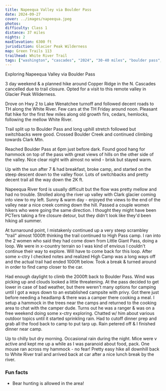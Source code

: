 ```yaml
---
title: Napeequa Valley via Boulder Pass
date: 2024-09-27
cover: ../images/napeequa.jpeg
photos:
difficulty: Class 1
distance: 37 miles
nights: 2
maxElevation: 6300 ft
jurisdiction: Glacier Peak Wilderness
map: Green Trails 113
trailhead: White River Trail
tags: ["washington", "cascades", "2024", "30-40 miles", "boulder pass", "napeequa valley", "white river", "clark glacier", "boulder creek", "ford", "napeequa river", "clark mountain"]
---
```


Exploring Napeequa Valley via Boulder Pass

3 day weekend & a planned hike around Copper Ridge in the N. Cascades cancelled
due to trail closure.  Opted for a visit to this remote valley in Glacier Peak
Wilderness.

Drove on Hwy 2 to Lake Wenatchee turnoff and followed decent roads to TH along
the White River.  Few cars at the TH Friday around noon.  Pleasant flat  hike
for the first few miles along old growth firs, cedars, hemlocks, following the 
mellow White River.

Trail split up to Boulder Pass and long uphill stretch followed but switchbacks
were good.  Crossed Boulder Creek and continued climbing towards Clark Mtn.

Reached Boulder Pass at 6pm just before dark.  Found good hang for hammock on 
top of the pass with great views of hills on the other side of the valley.
Nice clear night with almost no wind - brisk but stayed warm.

Up with the sun after 7 & had breakfast, broke camp, and started on the steep
descent down to the valley floor.  Lots of switchbacks and pretty decent trail
all the way down the 2K ft.

Napeequa River ford is usually difficult but the flow was pretty mellow and had
no trouble.  Strolled along the river up valley with Clark glacier coming into
view to my left.  Sunny & warm day - enjoyed the views to the end of the valley
near a nice creek coming down the hill.  Passed a couple women hikers who were
going the same direction.  I thought they might have been PCTers taking a fire
closure detour, but they didn't look like they'd been hiking all summer.

At turnaround point, I mistakenly continued up a very steep scrambley "trail"
almost 1000ft thinking the trail continued to High Pass camp.  I ran into the 2
women who said they had come down from Little Giant Pass, doing a loop.  We
were in x-country terrain so I was kind of envious I couldn't continue their way
to explore.  Will have to come back for this loop.  After some x-ctry I checked
notes and realized High Camp was a long ways off and the actual trail had ended
1000ft below.  Took a break & turned around in order to find camp closer to the
car.

Had enough daylight to climb the 2000ft back to Boulder Pass.  Wind was picking 
up and clouds looked a little threatening.  At the pass decided to get lower in
case of bad weather, but there weren't many options for camping until I got
a ways down to an established campsite with privy.  Got there just before needing
a headlamp & there was a camper there cooking a meal.  I setup a hammock in the 
trees near the camps and returned to the cooking area to chat with the camper dude.
Turns out he was a ranger & was on a free weekend doing some x-ctry exploring.
Chatted w/ him about various outdoor topics until it started sprinkling rain.
Had to cutoff dinner prep and grab all the food back to camp to put tarp up.
Rain petered off & I finished dinner near camp.

Up to chilly but dry morning.  Occasional rain during the night.  Mice were v 
active and kept me up a while as I was paranoid about food, pack.  One mouse
ran across my hammock - no fear!  Pretty easy hike all downhill back to White
River trail and arrived back at car after a nice lunch break by the river.


### Fun facts

- Bear hunting is allowed in the area!
